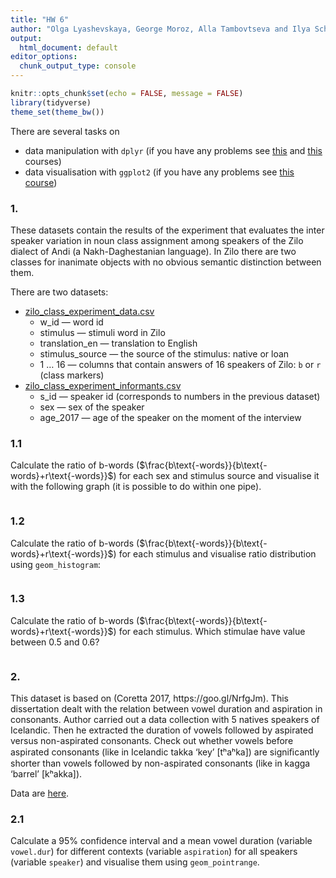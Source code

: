 ```yaml
---
title: "HW 6"
author: "Olga Lyashevskaya, George Moroz, Alla Tambovtseva and Ilya Schurov"
output:
  html_document: default
editor_options:
  chunk_output_type: console
---
```


```r
knitr::opts_chunk$set(echo = FALSE, message = FALSE)
library(tidyverse)
theme_set(theme_bw())
```

There are several tasks on

* data manipulation with `dplyr` (if you have any problems see [this](https://www.datacamp.com/courses/dplyr-data-manipulation-r-tutorial) and [this](https://www.datacamp.com/courses/joining-data-in-r-with-dplyr) courses)
* data visualisation with `ggplot2` (if you have any problems see [this course](https://www.datacamp.com/courses/data-visualization-with-ggplot2-1))

### 1.
These datasets contain the results of the experiment that evaluates the inter speaker variation in noun class assignment among speakers of the Zilo dialect of Andi (a Nakh-Daghestanian language). In Zilo there are two classes for inanimate objects with no obvious semantic distinction between them.

There are two datasets:

* [zilo_class_experiment_data.csv](https://raw.githubusercontent.com/LingData2019/LingData/master/data/zilo_class_experiment_data.csv)
  * w_id --- word id
  * stimulus --- stimuli word in Zilo
  * translation_en --- translation to English
  * stimulus_source --- the source of the stimulus: native or loan
  * 1 ... 16 --- columns that contain answers of 16 speakers of Zilo: `b` or `r` (class markers)
* [zilo_class_experiment_informants.csv](https://raw.githubusercontent.com/LingData2019/LingData/master/data/zilo_class_experiment_informants.csv)
  * s_id --- speaker id (corresponds to numbers in the previous dataset)
  * sex --- sex of the speaker
  * age_2017 --- age of the speaker on the moment of the interview

### 1.1
Calculate the ratio of b-words ($\frac{b\text{-words}}{b\text{-words}+r\text{-words}}$) for each sex and stimulus source and visualise it with the following graph (it is possible to do within one pipe).

```r
```

### 1.2
Calculate the ratio of b-words ($\frac{b\text{-words}}{b\text{-words}+r\text{-words}}$) for each stimulus and visualise ratio distribution using `geom_histogram`:
```r
```

### 1.3
Calculate the ratio of b-words ($\frac{b\text{-words}}{b\text{-words}+r\text{-words}}$) for each stimulus. Which stimulae have value between 0.5 and 0.6?
```r
```

### 2.

This dataset is based on (Coretta 2017, https://goo.gl/NrfgJm). This dissertation dealt with the relation between vowel duration and aspiration in consonants. Author carried out a data collection with 5 natives speakers of Icelandic. Then he extracted the duration of vowels followed by aspirated versus non-aspirated consonants. Check out whether vowels before aspirated consonants (like in Icelandic takka ‘key’ [tʰaʰka]) are signiﬁcantly shorter than vowels followed by non-aspirated consonants (like in kagga ‘barrel’ [kʰakka]).

Data are [here](http://math-info.hse.ru/f/2018-19/ling-data/icelandic.csv).

### 2.1 
Calculate a 95% confidence interval and a mean vowel duration (variable `vowel.dur`) for different contexts (variable `aspiration`) for all speakers (variable `speaker`) and visualise them using `geom_pointrange`.

```r
```



